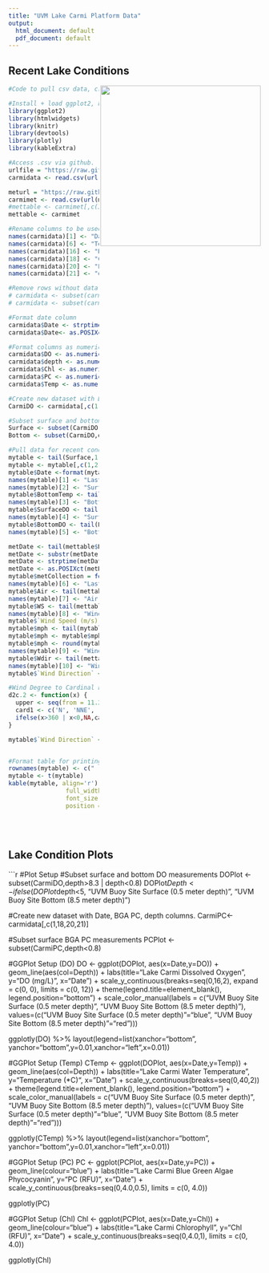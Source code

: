 ```yaml
---
title: "UVM Lake Carmi Platform Data"
output:
  html_document: default
  pdf_document: default
---
```

## Recent Lake Conditions
<img align="right" height="320" src="https://raw.githubusercontent.com/AKirol/Lake-Carmi/master/Platform.png">

```r
#Code to pull csv data, create current condition table:

#Install + load ggplot2, htmlwidgets, knitr, devtools, plotly, kableExtra
library(ggplot2)
library(htmlwidgets)
library(knitr)
library(devtools)
library(plotly) 
library(kableExtra)

#Access .csv via github.
urlfile = "https://raw.githubusercontent.com/AKirol/Lake-Carmi/master/CarmiData-LatestPFLData.csv"
carmidata <- read.csv(url(urlfile), skip=1)

meturl = "https://raw.githubusercontent.com/AKirol/Lake-Carmi/master/CarmiData-LatestMetData.csv"
carmimet <- read.csv(url(meturl), stringsAsFactors = F)
#mettable <- carmimet[,c(3,4,9)]
mettable <- carmimet

#Rename columns to be used
names(carmidata)[1] <- "Date"
names(carmidata)[6] <- "Temp"
names(carmidata)[16] <- "DO"
names(carmidata)[18] <- "Chl"
names(carmidata)[20] <- "PC"
names(carmidata)[21] <- "depth"

#Remove rows without data.
# carmidata <- subset(carmidata, Date !="TIMESTAMP" & Date !="TS")
# carmidata <- subset(carmidata, CR1000 !="Smp")

#Format date column
carmidata$Date <- strptime(carmidata$Date, "%Y-%m-%d %H:%M:%S")
carmidata$Date<- as.POSIXct(carmidata$Date)

#Format columns as numeric
carmidata$DO <- as.numeric(carmidata$DO)
carmidata$depth <- as.numeric(carmidata$depth)
carmidata$Chl <- as.numeric(carmidata$Chl)
carmidata$PC <- as.numeric(carmidata$PC)
carmidata$Temp <- as.numeric(carmidata$Temp)

#Create new dataset with Date, Temp, DO, depth columns.
CarmiDO <- carmidata[,c(1,6,16,21)]

#Subset surface and bottom DO measurements
Surface <- subset(CarmiDO,depth<0.8)
Bottom <- subset(CarmiDO,depth>8.3)

#Pull data for recent conditions table, rename, format
mytable <- tail(Surface,1)
mytable <- mytable[,c(1,2)]
mytable$Date <-format(mytable$Date,format='%B %d, %Y %H:00')
names(mytable)[1] <- "Last Platform Collection"
names(mytable)[2] <- "Surface Temperature (*C)"
mytable$BottomTemp <- tail(Bottom$Temp,1)
names(mytable)[3] <- "Bottom Temperature (*C)"
mytable$SurfaceDO <- tail(Surface$DO,1)
names(mytable)[4] <- "Surface Dissolved Oxygen (mg/L)"
mytable$BottomDO <- tail(Bottom$DO,1)
names(mytable)[5] <- "Bottom Dissolved Oxygen (mg/L)"

metDate <- tail(mettable$Date, 1)
metDate <- substr(metDate, 1, nchar(metDate)-1)
metDate <- strptime(metDate, "%Y-%m-%d %H:%M:%S", tz="GMT")
metDate <- as.POSIXct(metDate)
mytable$metCollection = format(metDate, format='%B %d, %Y %H:%M', tz="")
names(mytable)[6] <- "Last Met Collection"
mytable$Air <- tail(mettable$Temperature,1)
names(mytable)[7] <- "Air Temperature (*C)"
mytable$WS <- tail(mettable$Wind.Speed,1)
names(mytable)[8] <- "Wind Speed (m/s)"
mytable$`Wind Speed (m/s)`<- as.numeric(mytable$`Wind Speed (m/s)`)
mytable$mph <- tail(mytable$`Wind Speed (m/s)`,1)
mytable$mph <- mytable$mph*2.237
mytable$mph <- round(mytable$mph,digits=1)
names(mytable)[9] <- "Wind Speed (mph)"
mytable$Wdir <- tail(mettable$Wind.Direction,1)
names(mytable)[10] <- "Wind Direction"
mytable$`Wind Direction` <- as.numeric(mytable$`Wind Direction`)

#Wind Degree to Cardinal Function
d2c.2 <- function(x) {
  upper <- seq(from = 11.25, by = 22.5, length.out = 17)
  card1 <- c('N', 'NNE', 'NE', 'ENE', 'E', 'ESE', 'SE', 'SSE', 'S', 'SSW', 'SW', 'WSW', 'W', 'WNW', 'NW', 'NNW', 'N')
  ifelse(x>360 | x<0,NA,card1[findInterval(x,upper,rightmost.closed = T)+1])
}

mytable$`Wind Direction` <- d2c.2(mytable$`Wind Direction`)


#Format table for printing
rownames(mytable) <- c(" ")
mytable <- t(mytable)
kable(mytable, align='r') %>% kable_styling(bootstrap_options = c("striped", "hover"),
                full_width = F,
                font_size = 12,
                position = "left")

```

<br>
<br>
   
## Lake Condition Plots
```r
#Plot Setup
#Subset surface and bottom DO measurements
DOPlot <- subset(CarmiDO,depth>8.3 | depth<0.8)
DOPlot$Depth <- ifelse(DOPlot$depth<5, "UVM Buoy Site Surface (0.5 meter depth)", "UVM Buoy Site Bottom (8.5 meter depth)")

#Create new dataset with Date, BGA PC, depth columns.
CarmiPC<-carmidata[,c(1,18,20,21)]

#Subset surface BGA PC measurements
PCPlot <- subset(CarmiPC,depth<0.8)

#GGPlot Setup (DO)
DO <- ggplot(DOPlot, aes(x=Date,y=DO)) + geom_line(aes(col=Depth)) + labs(title="Lake Carmi Dissolved Oxygen", y="DO (mg/L)", x="Date") + scale_y_continuous(breaks=seq(0,16,2), expand = c(0, 0), limits = c(0, 12)) + theme(legend.title=element_blank(), legend.position="bottom") + scale_color_manual(labels = c("UVM Buoy Site Surface (0.5 meter depth)", "UVM Buoy Site Bottom (8.5 meter depth)"), values=(c("UVM Buoy Site Surface (0.5 meter depth)"="blue", "UVM Buoy Site Bottom (8.5 meter depth)"="red")))

ggplotly(DO) %>% layout(legend=list(xanchor="bottom", yanchor="bottom",y=0.01,xanchor="left",x=0.01))

#GGPlot Setup (Temp)
CTemp <- ggplot(DOPlot, aes(x=Date,y=Temp)) + geom_line(aes(col=Depth)) + labs(title="Lake Carmi Water Temperature", y="Temperature (*C)", x="Date") + scale_y_continuous(breaks=seq(0,40,2)) + theme(legend.title=element_blank(), legend.position="bottom") + scale_color_manual(labels = c("UVM Buoy Site Surface (0.5 meter depth)", "UVM Buoy Site Bottom (8.5 meter depth)"), values=(c("UVM Buoy Site Surface (0.5 meter depth)"="blue", "UVM Buoy Site Bottom (8.5 meter depth)"="red")))

ggplotly(CTemp) %>% layout(legend=list(xanchor="bottom", yanchor="bottom",y=0.01,xanchor="left",x=0.01))

#GGPlot Setup (PC)
PC <- ggplot(PCPlot, aes(x=Date,y=PC)) + geom_line(colour="blue") + labs(title="Lake Carmi Blue Green Algae Phycocyanin", y="PC (RFU)", x="Date") + scale_y_continuous(breaks=seq(0,4.0,0.5), limits = c(0, 4.0))

ggplotly(PC)

#GGPlot Setup (Chl)
Chl <- ggplot(PCPlot, aes(x=Date,y=Chl)) + geom_line(colour="blue") + labs(title="Lake Carmi Chlorophyll", y="Chl (RFU)", x="Date") + scale_y_continuous(breaks=seq(0,4.0,1), limits = c(0, 4.0))

ggplotly(Chl)
